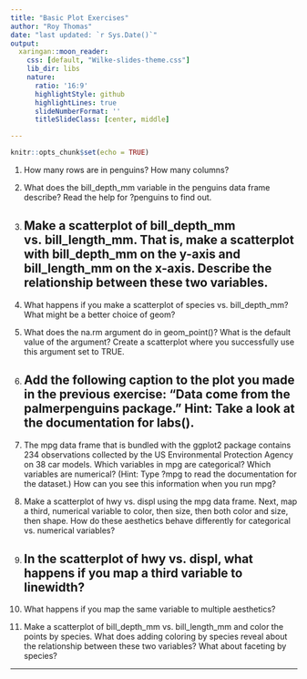 ```yaml
---
title: "Basic Plot Exercises"
author: "Roy Thomas"
date: "last updated: `r Sys.Date()`"
output:
  xaringan::moon_reader:
    css: [default, "Wilke-slides-theme.css"]
    lib_dir: libs
    nature:
      ratio: '16:9'
      highlightStyle: github
      highlightLines: true
      slideNumberFormat: ''
      titleSlideClass: [center, middle]

---
```


```r
knitr::opts_chunk$set(echo = TRUE)
```

1. How many rows are in penguins? How many columns?

2. What does the bill_depth_mm variable in the penguins data frame describe? Read the help for ?penguins to find out.

3. Make a scatterplot of bill_depth_mm vs. bill_length_mm. That is, make a scatterplot with bill_depth_mm on the y-axis and bill_length_mm on the x-axis. Describe the relationship between these two variables.
---

4. What happens if you make a scatterplot of species vs. bill_depth_mm? What might be a better choice of geom?

5. What does the na.rm argument do in geom_point()? What is the default value of the argument? Create a scatterplot where you successfully use this argument set to TRUE.

6. Add the following caption to the plot you made in the previous exercise: “Data come from the palmerpenguins package.” Hint: Take a look at the documentation for labs().
---
7. The mpg data frame that is bundled with the ggplot2 package contains 234 observations collected by the US Environmental Protection Agency on 38 car models. Which variables in mpg are categorical? Which variables are numerical? (Hint: Type ?mpg to read the documentation for the dataset.) How can you see this information when you run mpg?

8. Make a scatterplot of hwy vs. displ using the mpg data frame. Next, map a third, numerical variable to color, then size, then both color and size, then shape. How do these aesthetics behave differently for categorical vs. numerical variables?

9. In the scatterplot of hwy vs. displ, what happens if you map a third variable to linewidth?
---
10. What happens if you map the same variable to multiple aesthetics?

11. Make a scatterplot of bill_depth_mm vs. bill_length_mm and color the points by species. What does adding coloring by species reveal about the relationship between these two variables? What about faceting by species?

---